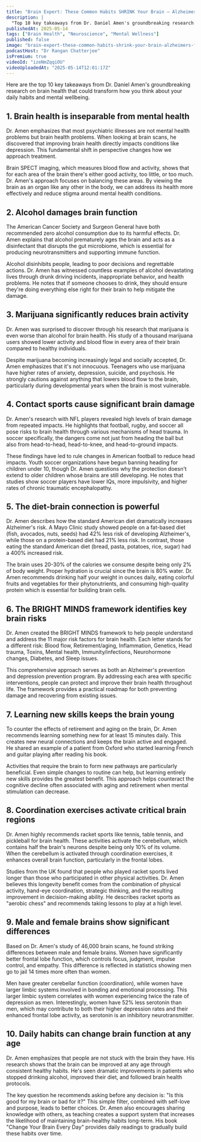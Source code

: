 ```yaml
---
title: "Brain Expert: These Common Habits SHRINK Your Brain – Alzheimer’s, Fatigue & Lost Joy | Daniel Amen"
description: |
  "Top 10 key takeaways from Dr. Daniel Amen's groundbreaking research on brain health that could transform how you think about your daily habits and mental wellbeing."
publishedAt: 2025-05-14
tags: ["Brain Health", "Neuroscience", "Mental Wellness"]
published: false
image: "brain-expert-these-common-habits-shrink-your-brain-alzheimers-fatigue-lost-joy-daniel-amen.jpg"
podcastHost: "Dr Rangan Chatterjee"
isPremium: true
videoId: "izeNmZqqiOU"
videoUploadedAt: "2025-05-14T12:01:17Z"
---
```



<PodcastSummaryPageLayout frontmatter={frontmatter}>
Here are the top 10 key takeaways from Dr. Daniel Amen's groundbreaking research on brain health that could transform how you think about your daily habits and mental wellbeing.

## 1. Brain health is inseparable from mental health

Dr. Amen emphasizes that most psychiatric illnesses are not mental health problems but brain health problems. When looking at brain scans, he discovered that improving brain health directly impacts conditions like depression. This fundamental shift in perspective changes how we approach treatment.

Brain SPECT imaging, which measures blood flow and activity, shows that for each area of the brain there's either good activity, too little, or too much. Dr. Amen's approach focuses on balancing these areas. By viewing the brain as an organ like any other in the body, we can address its health more effectively and reduce stigma around mental health conditions.

## 2. Alcohol damages brain function

The American Cancer Society and Surgeon General have both recommended zero alcohol consumption due to its harmful effects. Dr. Amen explains that alcohol prematurely ages the brain and acts as a disinfectant that disrupts the gut microbiome, which is essential for producing neurotransmitters and supporting immune function.

Alcohol disinhibits people, leading to poor decisions and regrettable actions. Dr. Amen has witnessed countless examples of alcohol devastating lives through drunk driving incidents, inappropriate behavior, and health problems. He notes that if someone chooses to drink, they should ensure they're doing everything else right for their brain to help mitigate the damage.

## 3. Marijuana significantly reduces brain activity

Dr. Amen was surprised to discover through his research that marijuana is even worse than alcohol for brain health. His study of a thousand marijuana users showed lower activity and blood flow in every area of their brain compared to healthy individuals.

Despite marijuana becoming increasingly legal and socially accepted, Dr. Amen emphasizes that it's not innocuous. Teenagers who use marijuana have higher rates of anxiety, depression, suicide, and psychosis. He strongly cautions against anything that lowers blood flow to the brain, particularly during developmental years when the brain is most vulnerable.

## 4. Contact sports cause significant brain damage

Dr. Amen's research with NFL players revealed high levels of brain damage from repeated impacts. He highlights that football, rugby, and soccer all pose risks to brain health through various mechanisms of head trauma. In soccer specifically, the dangers come not just from heading the ball but also from head-to-head, head-to-knee, and head-to-ground impacts.

These findings have led to rule changes in American football to reduce head impacts. Youth soccer organizations have begun banning heading for children under 10, though Dr. Amen questions why the protection doesn't extend to older children whose brains are still developing. He notes that studies show soccer players have lower IQs, more impulsivity, and higher rates of chronic traumatic encephalopathy.

## 5. The diet-brain connection is powerful

Dr. Amen describes how the standard American diet dramatically increases Alzheimer's risk. A Mayo Clinic study showed people on a fat-based diet (fish, avocados, nuts, seeds) had 42% less risk of developing Alzheimer's, while those on a protein-based diet had 21% less risk. In contrast, those eating the standard American diet (bread, pasta, potatoes, rice, sugar) had a 400% increased risk.

The brain uses 20-30% of the calories we consume despite being only 2% of body weight. Proper hydration is crucial since the brain is 80% water. Dr. Amen recommends drinking half your weight in ounces daily, eating colorful fruits and vegetables for their phytonutrients, and consuming high-quality protein which is essential for building brain cells.

## 6. The BRIGHT MINDS framework identifies key brain risks

Dr. Amen created the BRIGHT MINDS framework to help people understand and address the 11 major risk factors for brain health. Each letter stands for a different risk: Blood flow, Retirement/aging, Inflammation, Genetics, Head trauma, Toxins, Mental health, Immunity/infections, Neurohormone changes, Diabetes, and Sleep issues.

This comprehensive approach serves as both an Alzheimer's prevention and depression prevention program. By addressing each area with specific interventions, people can protect and improve their brain health throughout life. The framework provides a practical roadmap for both preventing damage and recovering from existing issues.

## 7. Learning new skills keeps the brain young

To counter the effects of retirement and aging on the brain, Dr. Amen recommends learning something new for at least 15 minutes daily. This creates new neural connections and keeps the brain active and engaged. He shared an example of a patient from Oxford who started learning French and guitar playing after reading his book.

Activities that require the brain to form new pathways are particularly beneficial. Even simple changes to routine can help, but learning entirely new skills provides the greatest benefit. This approach helps counteract the cognitive decline often associated with aging and retirement when mental stimulation can decrease.

## 8. Coordination exercises activate critical brain regions

Dr. Amen highly recommends racket sports like tennis, table tennis, and pickleball for brain health. These activities activate the cerebellum, which contains half the brain's neurons despite being only 10% of its volume. When the cerebellum is activated through coordination exercises, it enhances overall brain function, particularly in the frontal lobes.

Studies from the UK found that people who played racket sports lived longer than those who participated in other physical activities. Dr. Amen believes this longevity benefit comes from the combination of physical activity, hand-eye coordination, strategic thinking, and the resulting improvement in decision-making ability. He describes racket sports as "aerobic chess" and recommends taking lessons to play at a high level.

## 9. Male and female brains show significant differences

Based on Dr. Amen's study of 46,000 brain scans, he found striking differences between male and female brains. Women have significantly better frontal lobe function, which controls focus, judgment, impulse control, and empathy. This difference is reflected in statistics showing men go to jail 14 times more often than women.

Men have greater cerebellar function (coordination), while women have larger limbic systems involved in bonding and emotional processing. This larger limbic system correlates with women experiencing twice the rate of depression as men. Interestingly, women have 52% less serotonin than men, which may contribute to both their higher depression rates and their enhanced frontal lobe activity, as serotonin is an inhibitory neurotransmitter.

## 10. Daily habits can change brain function at any age

Dr. Amen emphasizes that people are not stuck with the brain they have. His research shows that the brain can be improved at any age through consistent healthy habits. He's seen dramatic improvements in patients who stopped drinking alcohol, improved their diet, and followed brain health protocols.

The key question he recommends asking before any decision is: "Is this good for my brain or bad for it?" This simple filter, combined with self-love and purpose, leads to better choices. Dr. Amen also encourages sharing knowledge with others, as teaching creates a support system that increases the likelihood of maintaining brain-healthy habits long-term. His book "Change Your Brain Every Day" provides daily readings to gradually build these habits over time.

</PodcastSummaryPageLayout>
